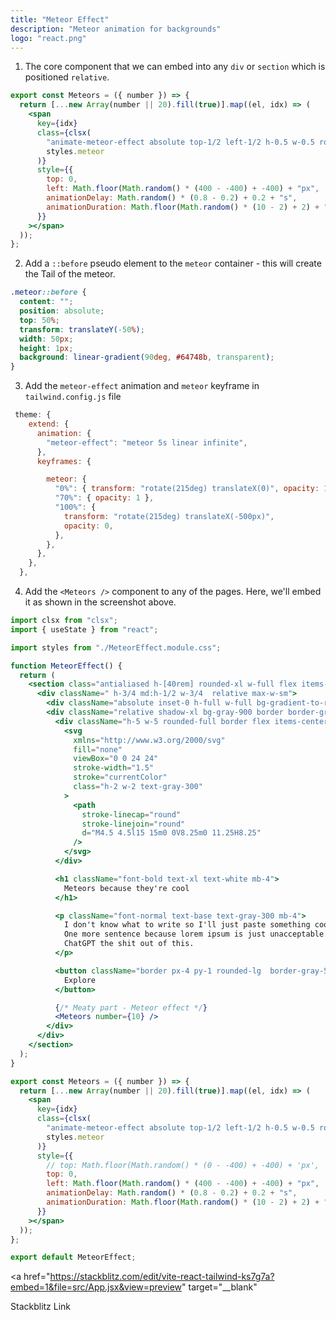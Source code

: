 ```yaml
---
title: "Meteor Effect"
description: "Meteor animation for backgrounds"
logo: "react.png"
---
```


<MeteorEffect />

1. The core component that we can embed into any `div` or `section` which is positioned `relative`.

```jsx:Meteors.jsx
export const Meteors = ({ number }) => {
  return [...new Array(number || 20).fill(true)].map((el, idx) => (
    <span
      key={idx}
      class={clsx(
        "animate-meteor-effect absolute top-1/2 left-1/2 h-0.5 w-0.5 rounded-[9999px] bg-slate-500 shadow-[0_0_0_1px_#ffffff10] rotate-[215deg]",
        styles.meteor
      )}
      style={{
        top: 0,
        left: Math.floor(Math.random() * (400 - -400) + -400) + "px",
        animationDelay: Math.random() * (0.8 - 0.2) + 0.2 + "s",
        animationDuration: Math.floor(Math.random() * (10 - 2) + 2) + "s",
      }}
    ></span>
  ));
};
```

2. Add a `::before` pseudo element to the `meteor` container - this will create the Tail of the meteor.

```css:meteors.module.css
.meteor::before {
  content: "";
  position: absolute;
  top: 50%;
  transform: translateY(-50%);
  width: 50px;
  height: 1px;
  background: linear-gradient(90deg, #64748b, transparent);
}

```

3. Add the `meteor-effect` animation and `meteor` keyframe in `tailwind.config.js` file

```js:tailwind.config.js
 theme: {
    extend: {
      animation: {
        "meteor-effect": "meteor 5s linear infinite",
      },
      keyframes: {

        meteor: {
          "0%": { transform: "rotate(215deg) translateX(0)", opacity: 1 },
          "70%": { opacity: 1 },
          "100%": {
            transform: "rotate(215deg) translateX(-500px)",
            opacity: 0,
          },
        },
      },
    },
  },
```

4. Add the `<Meteors />` component to any of the pages. Here, we'll embed it as shown in the screenshot above.

```jsx:MeteorEffect.jsx
import clsx from "clsx";
import { useState } from "react";

import styles from "./MeteorEffect.module.css";

function MeteorEffect() {
  return (
    <section class="antialiased h-[40rem] rounded-xl w-full flex items-center justify-center bg-slate-900">
      <div className=" h-3/4 md:h-1/2 w-3/4  relative max-w-sm">
        <div className="absolute inset-0 h-full w-full bg-gradient-to-r from-blue-500 to-teal-500 transform scale-[0.80] bg-red-500 rounded-full blur-3xl" />
        <div className="relative shadow-xl bg-gray-900 border border-gray-800  px-4 py-8 h-full overflow-hidden rounded-2xl flex flex-col justify-end items-start">
          <div className="h-5 w-5 rounded-full border flex items-center justify-center mb-4 border-gray-500">
            <svg
              xmlns="http://www.w3.org/2000/svg"
              fill="none"
              viewBox="0 0 24 24"
              stroke-width="1.5"
              stroke="currentColor"
              class="h-2 w-2 text-gray-300"
            >
              <path
                stroke-linecap="round"
                stroke-linejoin="round"
                d="M4.5 4.5l15 15m0 0V8.25m0 11.25H8.25"
              />
            </svg>
          </div>

          <h1 className="font-bold text-xl text-white mb-4">
            Meteors because they're cool
          </h1>

          <p className="font-normal text-base text-gray-300 mb-4">
            I don't know what to write so I'll just paste something cool here.
            One more sentence because lorem ipsum is just unacceptable. Won't
            ChatGPT the shit out of this.
          </p>

          <button className="border px-4 py-1 rounded-lg  border-gray-500 text-gray-300">
            Explore
          </button>

          {/* Meaty part - Meteor effect */}
          <Meteors number={10} />
        </div>
      </div>
    </section>
  );
}

export const Meteors = ({ number }) => {
  return [...new Array(number || 20).fill(true)].map((el, idx) => (
    <span
      key={idx}
      class={clsx(
        "animate-meteor-effect absolute top-1/2 left-1/2 h-0.5 w-0.5 rounded-[9999px] bg-slate-500 shadow-[0_0_0_1px_#ffffff10] rotate-[215deg]",
        styles.meteor
      )}
      style={{
        // top: Math.floor(Math.random() * (0 - -400) + -400) + 'px',
        top: 0,
        left: Math.floor(Math.random() * (400 - -400) + -400) + "px",
        animationDelay: Math.random() * (0.8 - 0.2) + 0.2 + "s",
        animationDuration: Math.floor(Math.random() * (10 - 2) + 2) + "s",
      }}
    ></span>
  ));
};

export default MeteorEffect;

```

<a
  href="https://stackblitz.com/edit/vite-react-tailwind-ks7g7a?embed=1&file=src/App.jsx&view=preview"
  target="__blank"
>
  Stackblitz Link
</a>
